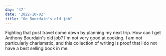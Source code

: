 ```yaml
---
day: '47'
date: '2022-10-02'
title: "On Bourdain's old job"
---
```


Fighting that post travel come down by planning my next trip. How can I get Anthony Bourdain's old job? I'm not very good at cooking, I am not particularly charismatic, and this collection of writing is proof that I do not have a best selling book in me.
